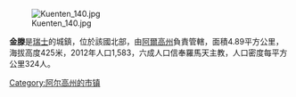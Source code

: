[[Image:Kuenten_140.jpg|right]]

'''金滕'''是[[瑞士|瑞士]]的城鎮，位於該國北部，由[[阿爾高州|阿爾高州]]負責管轄，面積4.89平方公里，海拔高度425米，2012年人口1,583，六成人口信奉羅馬天主教，人口密度每平方公里324人。

{{Switzerland-geo-stub}}
[[Category:阿尔高州的市镇|Category:阿尔高州的市镇]]